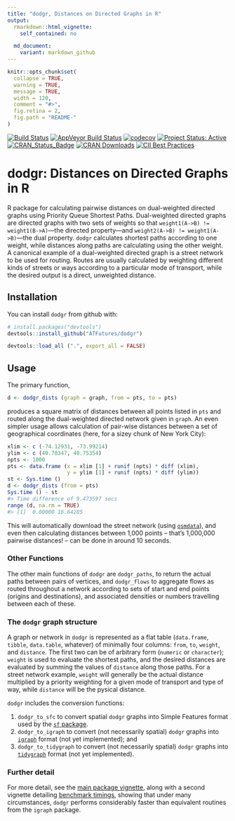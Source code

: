 ```yaml
---
title: "dodgr, Distances on Directed Graphs in R"
output:
  rmarkdown::html_vignette:
    self_contained: no

  md_document:
    variant: markdown_github
---
```


<!-- README.md is generated from README.Rmd. Please edit that file -->

```r
knitr::opts_chunk$set(
  collapse = TRUE,
  warning = TRUE,
  message = TRUE,
  width = 120,
  comment = "#>",
  fig.retina = 2,
  fig.path = "README-"
)
```

[![Build Status](https://travis-ci.org/ATFutures/dodgr.svg)](https://travis-ci.org/ATFutures/dodgr) 
[![AppVeyor Build Status](https://ci.appveyor.com/api/projects/status/github/ATFutures/dodgr?branch=master&svg=true)](https://ci.appveyor.com/project/ATFutures/dodgr)
[![codecov](https://codecov.io/gh/ATFutures/dodgr/branch/master/graph/badge.svg)](https://codecov.io/gh/ATFutures/dodgr)
[![Project Status: Active](http://www.repostatus.org/badges/latest/active.svg)](http://www.repostatus.org/#active)
[![CRAN_Status_Badge](http://www.r-pkg.org/badges/version/dodgr)](http://cran.r-project.org/web/packages/dodgr) 
[![CRAN Downloads](http://cranlogs.r-pkg.org/badges/grand-total/dodgr?color=orange)](http://cran.r-project.org/package=dodgr)
[![CII Best Practices](https://bestpractices.coreinfrastructure.org/projects/1396/badge)](https://bestpractices.coreinfrastructure.org/projects/1396)

# dodgr: Distances on Directed Graphs in R

R package for calculating pairwise distances on dual-weighted directed graphs
using Priority Queue Shortest Paths. Dual-weighted directed graphs are directed
graphs with two sets of weights so that `weight1(A->B) != weight1(B->A)`---the
directed property---and `weight2(A->B) != weight1(A->B)`---the dual property.
`dodgr` calculates shortest paths according to one weight, while distances along
paths are calculating using the other weight. A canonical example of a
dual-weighted directed graph is a street network to be used for routing. Routes
are usually calculated by weighting different kinds of streets or ways according
to a particular mode of transport, while the desired output is a direct,
unweighted distance.


## Installation

You can install `dodgr` from github with:

```r
# install.packages("devtools")
devtools::install_github("ATFutures/dodgr")
```
```r
devtools::load_all (".", export_all = FALSE)
```

## Usage

The primary function,
```r
d <- dodgr_dists (graph = graph, from = pts, to = pts)
```
produces a square matrix of distances between all points listed in `pts` and
routed along the dual-weighted directed network given in `graph`. An even
simpler usage allows calculation of pair-wise distances between a set of
geographical coordinates (here, for a sizey chunk of New York City):
```r
xlim <- c (-74.12931, -73.99214)
ylim <- c (40.70347, 40.75354)
npts <- 1000
pts <- data.frame (x = xlim [1] + runif (npts) * diff (xlim),
                   y = ylim [1] + runif (npts) * diff (ylim))
st <- Sys.time ()
d <- dodgr_dists (from = pts)
Sys.time () - st
#> Time difference of 9.473597 secs
range (d, na.rm = TRUE)
#> [1]  0.00000 16.64285
```
This will automatically download the street network (using
[`osmdata`](https://cran.r-project.org/package=osmdata)), and even then
calculating distances between 1,000 points -- that's 1,000,000 pairwise
distances! -- can be done in around 10 seconds.

### Other Functions

The other main functions of `dodgr` are `dodgr_paths`, to return the actual
paths between pairs of vertices, and `dodgr_flows` to aggregate flows as routed
throughout a network according to sets of start and end points (origins and
destinations), and associated densities or numbers travelling between each of
these.

### The `dodgr` graph structure

A graph or network in `dodgr` is represented as a flat table
(`data.frame`, `tibble`, `data.table`, whatever) of minimally four columns:
`from`, `to`, `weight`, and `distance`. The first two can be of arbitrary form
(`numeric` or `character`); `weight` is used to evaluate the shortest paths, and
the desired distances are evaluated by summing the values of `distance` along
those paths. For a street network example, `weight` will generally be the actual
distance multiplied by a priority weighting for a given mode of transport and
type of way, while `distance` will be the pysical distance.

`dodgr` includes the conversion functions:

1. `dodgr_to_sfc` to convert spatial `dodgr` graphs into Simple Features format
   used by the [`sf` package](https://cran.r-project.org/package=sf).
2. `dodgr_to_igraph` to convert (not necessarily spatial) `dodgr` graphs into
   [`igraph`](https://cran.r-project.org/package=igraph) format (not yet
   implemented); and
3. `dodgr_to_tidygraph` to convert (not necessarily spatial) `dodgr` graphs into
   [`tidygraph`](https://cran.r-project.org/package=tidygraph) format (not yet
   implemented).

### Further detail

For more detail, see the
[main package vignette](https://github.com/ATFutures/dodgr/articles/dodgr.html),
along with a second vignette detailing
[benchmark timings](https://github.com/ATFutures/dodgr/articles/benchmark.html),
showing that under many circumstances, `dodgr` performs considerably faster than
equivalent routines from the `igraph` package.
